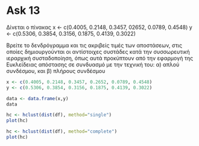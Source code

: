 
# Ask 13
Δίνεται ο πίνακας
x <- c(0.4005, 0.2148, 0.3457, 02652, 0.0789, 0.4548)
y <- c(0.5306, 0.3854, 0.3156, 0.1875, 0.4139, 0.3022)

Βρείτε το δενδρόγραμμα και τις ακριβείς τιμές των αποστάσεων, στις οποίες δημιουργούνται
οι αντίστοιχες συστάδες κατά την συσσωρευτική ιεραρχική συσταδοποίηση, όπως αυτά
προκύπτουν από την εφαρμογή της Ευκλείδειας απόστασης σε συνδυασμό με την τεχνική
του: α) απλού συνδέσμου, και β) πλήρους συνδέσμου

```r
x <- c(0.4005, 0.2148, 0.3457, 0.2652, 0.0789, 0.4548)
y <- c(0.5306, 0.3854, 0.3156, 0.1875, 0.4139, 0.3022)

data <- data.frame(x,y)
data
```

```r
hc <- hclust(dist(df), method="single")
plot(hc)

```

```r
hc <- hclust(dist(df), method="complete")
plot(hc)
```

